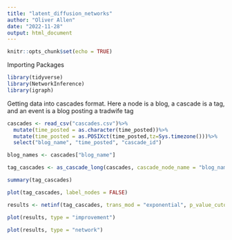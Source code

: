 ---
title: "latent_diffusion_networks"
author: "Oliver Allen"
date: "2022-11-28"
output: html_document
---

```{r setup, include=FALSE}
knitr::opts_chunk$set(echo = TRUE)
```
Importing Packages
```{r}
library(tidyverse)
library(NetworkInference)
library(igraph)
```
Getting data into cascades format. Here a node is a blog, a cascade is a tag, and an event is a blog posting a tradwife tag
```{r}
cascades <- read_csv("cascades.csv")%>%
  mutate(time_posted = as.character(time_posted))%>%
  mutate(time_posted = as.POSIXct(time_posted,tz=Sys.timezone()))%>%
  select("blog_name", "time_posted", "cascade_id")

blog_names <- cascades["blog_name"]

tag_cascades <- as_cascade_long(cascades, cascade_node_name = "blog_name", event_time = "time_posted")
```
```{r}
summary(tag_cascades)
```
```{r}
plot(tag_cascades, label_nodes = FALSE)
```


```{r}
results <- netinf(tag_cascades, trans_mod = "exponential", p_value_cutoff = 0.05)
```
```{r}
plot(results, type = "improvement")
```
```{r}
plot(results, type = "network")
```

